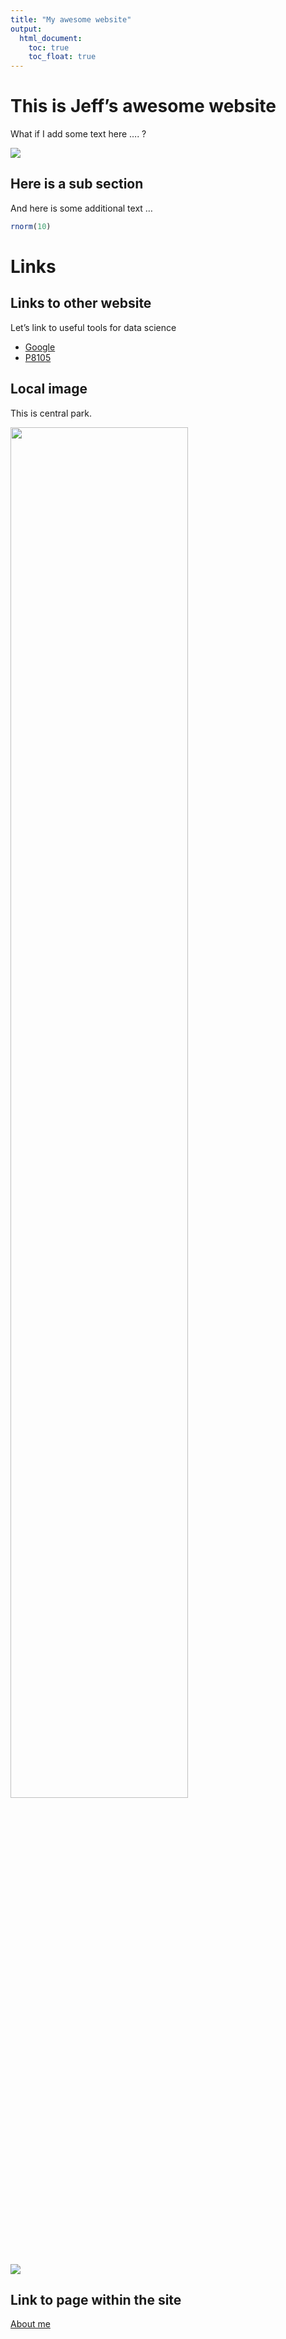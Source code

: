 ```yaml
---
title: "My awesome website"
output: 
  html_document:
    toc: true
    toc_float: true
---
```


# This is Jeff's awesome website

What if I add some text here .... ?

![](https://media.giphy.com/media/drXGoW1iudhKw/giphy.gif)

## Here is a sub section

And here is some additional text ...

```r
rnorm(10)
```
# Links

## Links to other website

Let's link to useful tools for data science

* [Google](https://www.google.com/)
* [P8105](https://p8105.com/index.html)

## Local image

This is central park.

<img src = "images/park.jpeg" style = "width:75%">

![](images/park.jpeg)

## Link to page within the site

[About me](about.html)









